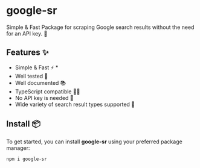 
# google-sr

Simple & Fast Package for scraping Google search results without the need for an API key. 🚀

## Features ✨

* Simple & Fast ⚡️ *
* Well tested 🔄
* Well documented 📚
* TypeScript compatible 🧑‍💻
* No API key is needed 🔑
* Wide variety of search result types supported 🌴

## Install 📦

To get started, you can install **google-sr** using your preferred package manager:

```sh npm2yarn
npm i google-sr
```


<Cards>
  <Card icon="🔍" title="Result Types" href="/google/sr/types" />
  <Card icon="📚" title="Usage guide" href="/google/sr/usage" />
  <Card icon="📖" title="API documentation" href="/google/sr/usage" />
</Cards>